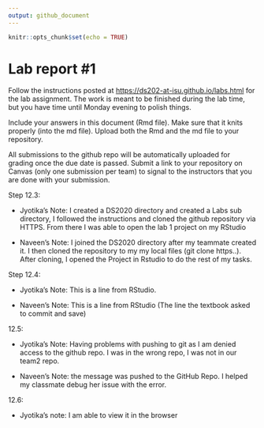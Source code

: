 ```yaml
---
output: github_document
---
```


<!-- README.md is generated from README.Rmd. Please edit the README.Rmd file -->

```r
knitr::opts_chunk$set(echo = TRUE)
```

# Lab report #1

Follow the instructions posted at <https://ds202-at-isu.github.io/labs.html> for the lab assignment. The work is meant to be finished during the lab time, but you have time until Monday evening to polish things.

Include your answers in this document (Rmd file). Make sure that it knits properly (into the md file). Upload both the Rmd and the md file to your repository.

All submissions to the github repo will be automatically uploaded for grading once the due date is passed. Submit a link to your repository on Canvas (only one submission per team) to signal to the instructors that you are done with your submission.

Step 12.3:

-   Jyotika's Note: I created a DS2020 directory and created a Labs sub directory, I followed the instructions and cloned the github repository via HTTPS. From there I was able to open the lab 1 project on my RStudio

-   Naveen's Note: I joined the DS2020 directory after my teammate created it. I then cloned the repository to my my local files (git clone https..). After cloning, I opened the Project in Rstudio to do the rest of my tasks.

Step 12.4:

-   Jyotika's Note: This is a line from RStudio.

-   Naveen's Note: This is a line from RStudio (The line the textbook asked to commit and save)

12.5:

-   Jyotika's Note: Having problems with pushing to git as I am denied access to the github repo. I was in the wrong repo, I was not in our team2 repo.

-   Naveen's Note: the message was pushed to the GitHub Repo. I helped my classmate debug her issue with the error.

12.6:

-   Jyotika's note: I am able to view it in the browser

